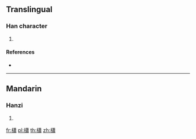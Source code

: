 ==Translingual==

===Han character===
{{Han char|rn=75|rad=木|as=17|sn=21|four=44927|canj=DTLX|ids=⿰木蕭}}

# {{defn|Han|sort=木17}}

====References====
* {{Han ref|kx=0562.150|dkj=15885|dj=0950.370|hdz=21320.010|uh=6AF9|ud=27385|bh=F457|bd=62551}}

----

==Mandarin==

===Hanzi===
{{cmn-hanzi|pin=[[xiāo]] ([[xiao1]])|wg=hsiao<sup>1</sup>}}

# {{defn|lang=cmn|sort=木17}}

[[fr:櫹]]
[[pl:櫹]]
[[th:櫹]]
[[zh:櫹]]